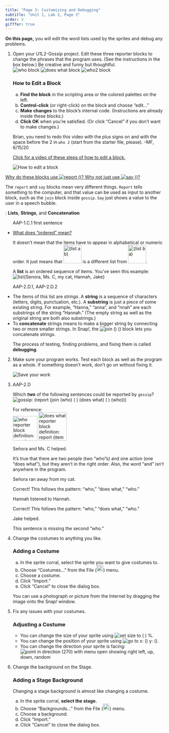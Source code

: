 ```yaml
---
title: "Page 3: Customizing and Debugging"
subtitle: "Unit 1, Lab 2, Page 3"
order: 3
gifffer: true
---
```


::: learn
<p><strong>On this page,</strong> you will edit the word lists used by the sprites and debug any problems.</p>
:::

::: {#first .forYouToDo}
<ol>

<li>

Open your U1L2-Gossip project. Edit these three reporter blocks to change the phrases that the program uses. (See the instructions in the box below.) Be creative and funny but thoughtful.<br /> <img src="/img/1-introduction/who.png" title="who block" alt="who block" class="indent"/> <img src="/img/1-introduction/does-what.png" title="does what block" alt="does what block" class="inline"/> <img src="/img/1-introduction/who2.png" title="who2 block" alt="who2 block" class="inline"/>

::: narrower
### <strong>How to Edit a Block</strong>

<ol type="a">

<li><strong>Find the block</strong> in the scripting area or the colored palettes on the left.</li>

<li><strong>Control-click</strong> (or right-click) on the block and choose "edit..."</li>

<li><strong>Make changes</strong> to the block's internal code. (Instructions are already inside these blocks.)</li>

<li><strong>Click OK</strong> when you're satisfied. (Or click "Cancel" if you don't want to make changes.)</li>

</ol>

::: endnote
::: todo
Brian, you need to redo this video with the plus signs on and with the space before the 2 in <code>who 2</code> (start from the starter file, please). --MF, 6/15/20
:::

<a href="#hint-edit-block" data-bs-toggle="collapse" title="Click for a video of these steps of how to edit a block.">Click for a video of these steps of how to edit a block.</a>

::: {#hint-edit-block .collapse}
::: {style="display:block;"}
<img src="/img/1-introduction/U1ImageVideoAddendum_img/U1L2P2-EditABlock.gif" title="How to edit a block" alt="How to edit a block"/>
:::
:::
:::
:::

</li>

</ol>
:::

::: endnote
<a href="#hint-report" data-bs-toggle="collapse" title="Why do these blocks use report? Why not just use say?">Why do these blocks use <img src="/img/blocks/report.png" title="report ()" alt="report ()" class="inline nopadtb"/>? Why not just use <img src="/img/blocks/say-empty-full-size.png" title="say ()" alt="say ()"/>?</a>

::: {#hint-report .collapse}
<p>The <code>report</code> and <code>say</code> blocks mean very different things. <code>Report</code> tells something to the computer, and that value can be used as input to another block, such as the <code>join</code> block inside <code>gossip</code>. <code>Say</code> just shows a value to the user in a speech bubble.</p>
:::
:::

::: vocabFullWidth
: <strong>Lists</strong>, <strong>Strings</strong>, and <strong>Concatenation</strong>

<ul>

<!--<div class="index-term" id="report</code>"></div>-->

::: comment
AAP-1.C.1 first sentence
:::

<li>

::: sidenoteBig
<a href="#ordered" data-bs-toggle="collapse" title='What does "ordered" mean?'>What does "ordered" mean?</a>

::: {#ordered .collapse}
It doesn't mean that the items have to appear in alphabetical or numeric order. It just means that <img src="/img/1-introduction/list-a-b.png" title="(list a b" alt="(list a b)" height="57"/> is a different list from <img src="/img/1-introduction/list-b-a.png" title="(list b a)" alt="(list b a)" height="57"/>.
:::
:::

A <strong>list</strong> is an ordered sequence of items. You've seen this example:<br /> <img src="/img/1-introduction/list-from-who-result.png" title="list{Senora, Ms. C, my cat, Hannah, Jake}" alt="list{Senora, Ms. C, my cat, Hannah, Jake}" class="indent"/>

</li>

::: comment
AAP-2.D.1, AAP-2.D.2
:::

<li>The items of this list are <em>strings</em>. A <strong>string</strong> is a sequence of characters (letters, digits, punctuation, etc.). A <strong>substring</strong> is just a piece of some existing string. For example, "Hanna," "anna", and "nnah" are each substrings of the string "Hannah." (The empty string as well as the original string are both also substrings.)</li>

<li>To <strong>concatenate</strong> strings means to make a bigger string by connecting two or more smaller strings. In Snap<em>!</em>, the <img src="/img/blocks/join()().png" title="join () ()" alt="join () ()" class="inline nopadtb"/> block lets you concatenate strings.</li>

</ul>
:::

::: forYouToDo
```{=html}
<!--<div class="index-term" id="list</code>"></div>
<div class="index-term" id="join</code>"></div>-->
```
<ol start="2">

::: vocabBig
<p>The process of testing, finding problems, and fixing them is called <strong>debugging</strong>.</p>
:::

<li>Make sure your program works. Test each block as well as the program as a whole. If something doesn't work, don't go on without fixing it.</li>

<img src="/img/icons/save-now.png" title="Save your work" alt="Save your work" class="inline"/>

<li>

<!-- Question 1 -->

::: {.assessment-data type="multiplechoice" identifier="Which of the following sentences could be reported by gossip?" hasinlinefeedback="true" maxchoices="4" responseidentifier="ri1" shuffle="true"}
::: prompt
::: comment
AAP-2.D
:::

Which <em><strong>two</strong></em> of the following sentences could be reported by <code>gossip</code>?<br /> <img src="/img/1-introduction/gossip-definition.png" title="gossip: (report (join (who) ( ) (does what) ( ) (who)))" alt="gossip: (report (join (who) ( ) (does what) ( ) (who)))" class="indent"/>

::: endnote
For reference:<br > <img src="/img/1-introduction/who-block-definition.png" title="who reporter block definition: report (item (random) of (list (Señora) (Ms. C) (my cat) (Hannah) (Jake)))" alt="who reporter block definition: report (item (random) of (list (Señora) (Ms. C) (my cat) (Hannah) (Jake)))" class="indent" height="77px"/> <img src="/img/1-introduction/does-what-block-definition.png" title="does what reporter block definition: report (item (random) of (list (listened to) (loves) (ran away from) (helped) (is in a band with)))" alt="does what reporter block definition: report (item (random) of (list (listened to) (loves) (ran away from) (helped) (is in a band with)))" class="indent" height="89px"/>
:::
:::

::: {.choice identifier="c1"}
::: text
Señora and Ms. C helped.
:::

::: feedback
It's true that there are two people (two "who"s) and one action (one "does what"), but they aren't in the right order. Also, the word "and" isn't anywhere in the program.
:::
:::

::: {.choice identifier="c2"}
::: text
Señora ran away from my cat.
:::

::: feedback
Correct! This follows the pattern: "who," "does what," "who."
:::
:::

::: {.choice identifier="c3"}
::: text
Hannah listened to Hannah.
:::

::: feedback
Correct! This follows the pattern: "who," "does what," "who."
:::
:::

::: {.choice identifier="c4"}
::: text
Jake helped.
:::

::: feedback
This sentence is missing the second "who."
:::
:::

::: {.responseDeclaration identifier="ri1"}
::: {.correctResponse identifier="c2"}
:::

::: {.correctResponse identifier="c3"}
:::
:::
:::

</li>

<li>

Change the costumes to anything you like.

::: narrower
### <strong>Adding a Costume</strong>

<ol type="a">

<li>In the sprite corral, select the sprite you want to give costumes to.</li>

<li>Choose "Costumes..." from the File (<img src="/img/1-introduction/file_button.png" title="File button" alt="File button" style="height:1.5em;"/>) menu.</li>

<li>Choose a costume.</li>

<li>Click "Import."</li>

<li>Click "Cancel" to close the dialog box.</li>

</ol>
:::

::: endnote
You can use a photograph or picture from the Internet by dragging the image onto the Snap<i>!</i> window.
:::

</li>

<li>

Fix any issues with your costumes.

::: narrower
### <strong>Adjusting a Costume</strong>

```{=html}
<!--<div class="index-term" id="set size</code>"></div>
<div class="index-term" id="go to x y</code>"></div>
<div class="index-term" id="point in direction</code>"></div>-->
```
<ul>

<li>You can change the size of your sprite using <img src="/img/blocks/set-size-empty.png" title="set size to ( ) %" alt="set size to ( ) %" class="inline nopadtb"/>.</li>

<li>You can change the position of your sprite using <img src="/img/blocks/go-to-x-y.png" title="go to x: () y: ()" alt="go to x: () y: ()" class="inline nopadtb"/>.</li>

<li>You can change the direction your sprite is facing:<br /> <img src="/img/1-introduction/point-in-direction-menu-showing.png" title="point in direction (270) with menu open showing right left, up, down, random" alt="point in direction (270) with menu open showing right left, up, down, random" class="indent"/><br></li>

</ul>
:::

```{=html}
<!--<div class="endnote">You may also want to adjust the rotation style of your sprite using the buttons near the upper left corner of your scripting area.<br />
<img class="indent" src="/img/1-introduction/U1ImageVideoAddendum_img/U1L5-Rotate1.png"  height="100" alt="can rotate button" title="can rotate button" />
<img src="/img/1-introduction/U1ImageVideoAddendum_img/U1L5p2-puppyrotate1.gif"  height="100" alt="rotating puppy" title="rotating puppy"/><br />
<img class="indent" src="/img/1-introduction/U1ImageVideoAddendum_img/U1L5-Rotate2.png"  height="100" alt="only face left/right button" title="only face left/right button"/>
<img src="/img/1-introduction/U1ImageVideoAddendum_img/U1L5p2-puppyrotate2.gif" height="100" alt="left/right facing puppy" title="left/right facing puppy"/><br />
<img class="indent" src="/img/1-introduction/U1ImageVideoAddendum_img/U1L5-Rotate3.png"  height="100" alt="don't rotate button" title="don't rotate button"/>
<img src="/img/1-introduction/U1ImageVideoAddendum_img/U1L5p2-puppyrotate3.png"  height="95" alt="non-rotating puppy" title="non-rotating puppy"/>
</div>-->
```
</li>

</ol>
:::

::: ifTime
<ol start="6">

<li>

Change the background on the Stage.<br />

::: narrowblue
### <strong>Adding a Stage Background</strong>

::: endnote
Changing a stage background is almost like changing a costume.
:::

<ol type="a">

<li>In the sprite corral, <strong>select the stage.</strong></li>

<li>Choose "Backgrounds..." from the File (<img src="/img/1-introduction/file_button.png" title="File button" alt="File button" style="height:1.5em;"/>) menu.</li>

<li>Choose a background.</li>

<li>Click "Import."</li>

<li>Click "Cancel" to close the dialog box.</li>

</ol>
:::

</li>

</ol>
:::
